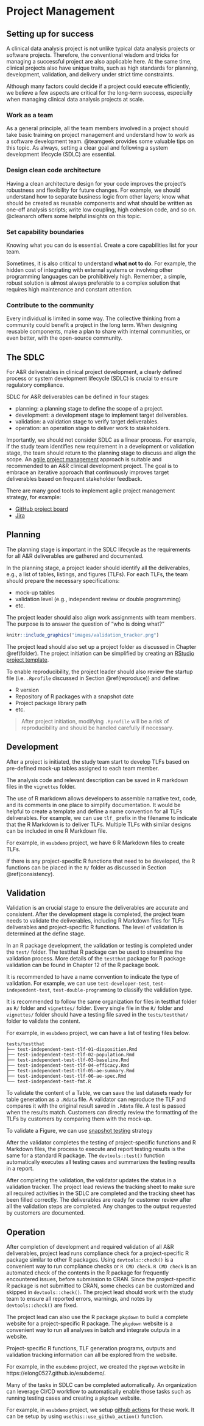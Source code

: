 # Project Management {#manage}

## Setting up for success

A clinical data analysis project is not unlike typical data analysis projects
or software projects. Therefore, the conventional wisdom and tricks for
managing a successful project are also applicable here.
At the same time, clinical projects also have unique traits,
such as high standards for planning, development, validation,
and delivery under strict time constraints.

Although many factors could decide if a project could execute efficiently,
we believe a few aspects are critical for the long-term success,
especially when managing clinical data analysis projects at scale.

### Work as a team

As a general principle, all the team members involved in a project
should take basic training on project management and understand how to work as
a software development team. @teamgeek provides some valuable tips on this topic.
As always, setting a clear goal and following a system development lifecycle
(SDLC) are essential.

### Design clean code architecture

Having a clean architecture design for your code improves the project's
robustness and flexibility for future changes. For example,
we should understand how to separate business logic from other layers;
know what should be created as reusable components and what should be
written as one-off analysis scripts; write low coupling, high cohesion code,
and so on. @cleanarch offers some helpful insights on this topic.

### Set capability boundaries

Knowing what you can do is essential. Create a core capabilities list
for your team.

Sometimes, it is also critical to understand **what not to do**.
For example, the hidden cost of integrating with external systems
or involving other programming languages can be prohibitively high.
Remember, a simple, robust solution is almost always preferable to
a complex solution that requires high maintenance and constant attention.

### Contribute to the community

Every individual is limited in some way. The collective thinking
from a community could benefit a project in the long term.
When designing reusable components, make a plan to share with
internal communities, or even better, with the open-source community.

## The SDLC

For A&R deliverables in clinical project development, 
a clearly defined process or system development lifecycle (SDLC) 
is crucial to ensure regulatory compliance. 

SDLC for A&R deliverables can be defined in four stages: 

- planning: a planning stage to define the scope of a project.  
- development: a development stage to implement target deliverables. 
- validation: a validation stage to verify target deliverables. 
- operation: an operation stage to deliver work to stakeholders. 

Importantly, we should not consider SDLC as a linear process. 
For example, if the study team identifies new requirement in a development or validation stage, 
the team should return to the planning stage to discuss and align the scope. 
An [agile project management](https://www.atlassian.com/agile/project-management) approach is suitable 
and recommended to an A&R clinical development project.
The goal is to embrace an iterative approach that continuously improves target deliverables based on
frequent stakeholder feedback. 

There are many good tools to implement agile project management strategy, for example:

- [GitHub project board](https://docs.github.com/en/issues/organizing-your-work-with-project-boards/managing-project-boards/about-project-boards)
- [Jira](https://www.atlassian.com/software/jira)

## Planning 

The planning stage is important in the SDLC lifecycle 
as the requirements for all A&R deliverables are gathered and documented. 

In the planning stage, a project leader should identify all the deliverables, 
e.g., a list of tables, listings, and figures (TLFs). 
For each TLFs, the team should prepare the necessary specifications: 

- mock-up tables
- validation level (e.g., independent review or double programming)
- etc.

The project leader should also align work assignments with team members.
The purpose is to answer the question of "who is doing what?"

```r
knitr::include_graphics("images/validation_tracker.png")
```

The project lead should also set up a project folder as discussed in Chapter \@ref(folder).
The project initiation can be simplified by creating an 
[RStudio project template](https://rstudio.github.io/rstudio-extensions/rstudio_project_templates.html).  

To enable reproducibility, the project leader should also review the startup file 
(i.e. `.Rprofile` discussed in Section \@ref(reproduce)) and define:

- R version 
- Repository of R packages with a snapshot date 
- Project package library path 
- etc. 

> After project initiation, modifying `.Rprofile` will be a risk of reproducibility 
> and should be handled carefully if necessary. 

## Development 

After a project is initiated, the study team start to develop TLFs based on 
pre-defined mock-up tables assigned to each team member. 

The analysis code and relevant description can be saved in R markdown files 
in the `vignettes` folder. 

The use of R markdown allows developers to assemble narrative text, code, and its
comments in one place to simplify documentation. 
It would be helpful to create a template and define a name convention for all TLFs deliverables. 
For example, we can use `tlf_` prefix in the filename to indicate that the R Markdown is to deliver TLFs. 
Multiple TLFs with similar designs can be included in one R Markdown file. 

For example, in `esubdemo` project, we have 6 R Markdown files to create TLFs. 

If there is any project-specific R functions that need to be developed, 
the R functions can be placed in the `R/` folder as discussed in Section \@ref(consistency).

## Validation 

Validation is an crucial stage to ensure the deliverables are accurate and consistent. After the
development stage is completed, the project team needs to validate the deliverables, including R Markdown
files for TLFs deliverables and project-specific R functions. The level of validation is determined at the define
stage. 

In an R package development, the validation or testing is completed under the `test/` folder. 
The testthat R package can be used to streamline the validation process. 
More details of the `testthat` package for R package validation can be found in Chapter 12 of the R package book. 

It is recommended to have a name convention to indicate the type of validation. 
For example, we can use `test-developer-test`, `test-independent-test`, `test-double-programming` 
to classify the validation type. 

It is recommended to follow the same organization
for files in testthat folder as `R/` folder and `vignettes/` folder. 
Every single file in the `R/` folder and `vignettes/` folder should have a testing file saved in 
the `tests/testthat/` folder to validate the content.

For example, in `esubdemo` project, we can have a list of testing files below. 

```
tests/testthat
├── test-independent-test-tlf-01-disposition.Rmd
├── test-independent-test-tlf-02-population.Rmd
├── test-independent-test-tlf-03-baseline.Rmd
├── test-independent-test-tlf-04-efficacy.Rmd
├── test-independent-test-tlf-05-ae-summary.Rmd
├── test-independent-test-tlf-06-ae-spec.Rmd
└── test-independent-test-fmt.R
```

To validate the content of a Table, we can save the last datasets ready for table generation as a `.Rdata` file.
A validator can reproduce the TLF and compares it with the original result saved in `.Rdata` file. 
A test is passed when the results match. Customers can directly review the formatting of the TLFs by
customers by comparing them with the mock-up.

To validate a Figure, we can use [snapshot testing](https://testthat.r-lib.org/articles/snapshotting.html) strategy

After the validator completes the testing of project-specific functions and R Markdown files, 
the process to execute and report testing results is the same for a standard R package. 
The `devtools::test()` function automatically executes all testing cases and summarizes the testing results in a report. 

After completing the validation, the validator updates the status in a validation tracker. 
The project lead reviews the tracking sheet to make sure all required activities in the SDLC are completed and
the tracking sheet has been filled correctly. The deliverables are ready for customer review after all the
validation steps are completed. Any changes to the output requested by customers are documented.

## Operation 

After completion of development and required validation of all A&R deliverables, project lead runs compliance
check for a project-specific R package similar to other R packages. Using `devtools::check()` is a
convenient way to run compliance checks or `R CMD check`. `R CMD check` is an automated check of the
contents in the R package for frequently encountered issues, before submission to CRAN. Since the project-specific
R package is not submitted to CRAN, some checks can be customized and skipped in
`devtools::check()`. The project lead should work with the study team to ensure all reported errors, warnings, and
notes by `devtools::check()` are fixed. 

The project lead can also use the R package `pkgdown` to build a complete website for a project-specific R
package. The `pkgdown` website is a convenient way to run all analyses in batch and 
integrate outputs in a website. 

Project-specific R functions, TLF generation programs, outputs and validation tracking information can all
be explored from the website. 

For example, in the `esubdemo` project, we created the `pkgdown` website in https://elong0527.github.io/esubdemo/.

Many of the tasks in SDLC can be completed automatically. 
An organization can leverage CI/CD workflow to automatically enable those tasks 
such as running testing cases and creating a `pkgdown` website. 

For example, in `esubdemo` project, we setup [github actions](https://github.com/elong0527/esubdemo/actions)
for these work. It can be setup by using `usethis::use_github_action()` function.
